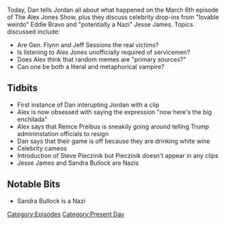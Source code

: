 {{Episode
    | title           = March 6 & Celebrity Cameos
    | caption         = [https://knowledgefight.libsyn.com/knowledge-fight-march-6-celebrity-cameos Listen to this episode on Libsyn]
    | episodeNumber   = 20
    | length          = 02:16:19
    | airDate         = March 13, 2017
    | coverageDate    = March 6, 2017
    | episodeType     = [[:Category:Present Day|Present Day]]
    | appearance      = [[Reince Priebus]], [[Jeff Sessions]], [[Matt Drudge]], [[Eddie Bravo]], [[Jesse James]], [[Sandra Bullock]], [[Steve Pieczinik]]
    | beverage        = white wine
    | oocDrop         = Now here's the big enchilada
    | previousEpisode = [[19: March 3, 2017]]
    | nextEpisode     = [[21: March 9, 2017]]
}}

{{Stub}}

Today, Dan tells Jordan all about what happened on the March 6th episode of The Alex Jones Show, plus they discuss celebrity drop-ins from "lovable weirdo" Eddie Bravo and "potentially a Nazi" Jesse James.  Topics discussed include:

*Are Gen. Flynn and Jeff Sessions the real victims?
*Is listening to Alex Jones unofficially required of servicemen?
*Does Alex think that random memes are "primary sources?"
*Can one be both a literal and metaphorical vampire?

==Tidbits==

*First instance of Dan interupting Jordan with a clip
*Alex is now obsessed with saying the expression "now here's the big enchilada"
*Alex says that Reince Preibus is sneakily going around telling Trump admininstation officials to resign
*Dan says that their game is off because they are drinking white wine
*Celebrity cameos
*Introduction of Steve Pieczinik but Pieczinik doesn't appear in any clips
*Jesse James and Sandra Bullock are Nazis

==Notable Bits==

*Sandra Bullock is a Nazi

[[Category:Episodes]]
[[Category:Present Day]]
